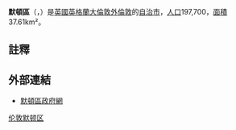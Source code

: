 {{noteTA
|G1=UK Places
|G2=Unit
|T=zh-hk:默頓區;zh-hans:默顿区;zh-tw:默頓倫敦自治市;
|1=zh-hk:默頓區;zh-hans:默顿区;zh-tw:默頓倫敦自治市;
}}
{{Infobox London Borough
|name = 默頓區
|en_name = London Borough of Merton
|short_name = Merton
|imagename =Image:LondonMerton.svg
|status = [[倫敦自治市|倫敦自治市]]
|area_rank = 324
|area_km2 = 37.61
|ons_code = 00BA
|adminhq = Civic Centre <br />Morden
|ethnicity = 
|leadership = David Williams 
|mayor = Martin Whelton 
|executive = Leader and Cabinet
|mps = Stephen Hammond (保)<br /> [[Siobhain_McDonagh|Siobhain McDonagh]] (工)
|gla_constituency = Merton and Wandsworth 
|gla_member = Richard Tracey
|url = {{url|http://www.merton.gov.uk}}
}}
'''默頓區'''（{{lang-en|London Borough of Merton}}，{{audio|En-uk-LBMerton.ogg|{{ipa|/lʌndən bʌɹə ɒv ˈmɜːtn̩}}/}}）是[[英國|英國]][[英格蘭|英格蘭]][[大倫敦|大倫敦]][[外倫敦|外倫敦]]的[[倫敦自治市|自治市]]，[[人口|人口]]197,700，[[面積|面積]]37.61km²。

== 註釋 ==
{{reflist}}

== 外部連結 ==
* {{en}}[http://www.merton.gov.uk 默頓區政府網]{{Wayback|url=http://www.merton.gov.uk/ |date=20110705050524 }}

{{英國地理小作品}}
{{London borough}}

{{coord|51|23|N|0|10|W|region:GB_type:adm1st|display=title}}

{{DEFAULTSORT:Merton}}
[[Category:伦敦默顿区|]]